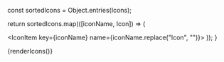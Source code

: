 
  const sortedIcons = Object.entries(Icons);

return sortedIcons.map(([iconName, Icon]) => (

<IconItem key={iconName} name={iconName.replace("Icon", "")}>
  <Icon />
</IconItem>
)); }

<Meta title="System/Iconography" />

<Title>Iconography</Title>

<ThemeProvider theme={defaultTheme}>
  <IconGallery>{renderIcons()}</IconGallery>
</ThemeProvider>
